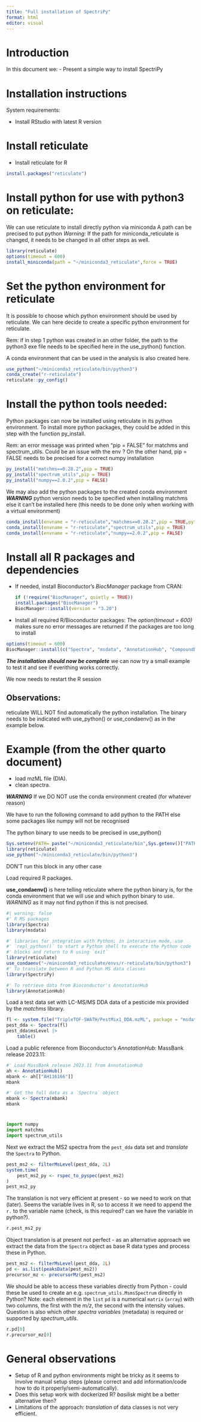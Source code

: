 ```yaml
---
title: "Full installation of SpectriPy"
format: html
editor: visual
---
```


# Introduction

In this document we: - Present a simple way to install SpectriPy

# Installation instructions

System requirements:

-   Install RStudio with latest R version

# Install reticulate

-   Install reticulate for R

```r
install.packages("reticulate")
```

# **Install python for use with python3 on reticulate:**

We can use reticulate to install directly python via miniconda A path can be precised to put python *Warning:* If the path for miniconda_reticulate is changed, it needs to be changed in all other steps as well.

```r
library(reticulate)
options(timeout = 600)
install_miniconda(path = "~/miniconda3_reticulate",force = TRUE)
```

############################################################################## 

# Set the python environment for reticulate

It is possible to choose which python environment should be used by reticulate. We can here decide to create a specific python environment for reticulate.

Rem: if in step 1 python was created in an other folder, the path to the python3 exe file needs to be specified here in the use_python() function.

A conda environment that can be used in the analysis is also created here.

```r
use_python("~/miniconda3_reticulate/bin/python3")
conda_create("r-reticulate")
reticulate::py_config()
```

# Install the python tools needed:

Python packages can now be installed using reticulate in its python environment. To install more python packages, they could be added in this step with the function py_install.

Rem: an error message was printed when "pip = FALSE" for matchms and spectrum_utils. Could be an issue with the env ? On the other hand, pip = FALSE needs to be precised for a correct numpy installation

```r
py_install("matchms==0.28.2",pip = TRUE)
py_install("spectrum_utils",pip = TRUE)
py_install("numpy==2.0.2",pip = FALSE)
```

We may also add the python packages to the created conda environment ***WARNING*** python version needs to be specified when installing matchms else it can't be installed here (this needs to be done only when working with a virtual environment)

```r
conda_install(envname = "r-reticulate","matchms==0.28.2",pip = TRUE,python_version = "3.12.2")
conda_install(envname = "r-reticulate","spectrum_utils",pip = TRUE)
conda_install(envname = "r-reticulate","numpy==2.0.2",pip = FALSE)
```

# Install all R packages and dependencies

-   If needed, install Bioconductor's *BiocManager* package from CRAN:

    ```r
if (!require("BiocManager", quietly = TRUE))
    install.packages("BiocManager")
BiocManager::install(version = "3.20")
    ```

-   Install all required R/Bioconductor packages: The *option(timeout = 600)* makes sure no error messages are returned if the packages are too long to install

```r
options(timeout = 600)
BiocManager::install(c("Spectra", "msdata", "AnnotationHub", "CompoundDb","GenomeInfoDbData","mzR","basilisk"))
```

################################################################################ 

***The installation should now be complete*** we can now try a small example to test it and see if everithing works correctly.

We now needs to restart the R session

## Observations:

reticulate WILL NOT find automatically the python installation. The binary needs to be indicated with use_python() or use_condaenv() as in the example below.

# Example (from the other quarto document)

-   load mzML file (DIA).
-   clean spectra.

***WARNING*** If we DO NOT use the conda environment created (for whatever reason)

We have to run the following command to add python to the PATH else some packages like numpy will not be recognised

The python binary to use needs to be precised in use_python()

```r
Sys.setenv(PATH= paste("~/miniconda3_reticulate/bin",Sys.getenv()["PATH"],sep=";"))
library(reticulate)
use_python("~/miniconda3_reticulate/bin/python3")
```

DON'T run this block in any other case

Load required R packages.

**use_condaenv()** is here telling reticulate where the python binary is, for the conda environment that we will use and which python binary to use. *WARNING* as it may not find python if this is not precised.

```r
#| warning: false
#' R MS packages
library(Spectra)
library(msdata)

#' libraries for integration with Python; in interactive mode, use
#' `repl_python()` to start a Python shell to execute the Python code
#' blocks and return to R using `exit`
library(reticulate)
use_condaenv("~/miniconda3_reticulate/envs/r-reticulate/bin/python3")
#' To translate between R and Python MS data classes
library(SpectriPy)

#' To retrieve data from Bioconductor's AnnotationHub
library(AnnotationHub)
```

Load a test data set with LC-MS/MS DDA data of a pesticide mix provided by the *matchms* library.

```r
fl <- system.file("TripleTOF-SWATH/PestMix1_DDA.mzML", package = "msdata")
pest_dda <- Spectra(fl)
pest_dda$msLevel |>
    table()
```

Load a public reference from Bioconductor's *AnnotationHub*: MassBank release 2023.11:

```r
#' Load MassBank release 2023.11 from AnnotationHub
ah <- AnnotationHub()
mbank <- ah[["AH116166"]]
mbank

#' Get the full data as a `Spectra` object
mbank <- Spectra(mbank)
mbank
```

# 

```python
import numpy
import matchms
import spectrum_utils
```

Next we extract the MS2 spectra from the `pest_dda` data set and *translate* the `Spectra` to Python.

```r
pest_ms2 <- filterMsLevel(pest_dda, 2L)
system.time(
    pest_ms2_py <- rspec_to_pyspec(pest_ms2)
)
pest_ms2_py
```

The translation is not very efficient at present - so we need to work on that (later). Seems the variable lives in R, so to access it we need to append the `r.` to the variable name (check, is this required? can we have the variable in python?).

```python
r.pest_ms2_py

```

Object translation is at present not perfect - as an alternative approach we extract the data from the `Spectra` object as base R data types and process these in Python.

```r
pest_ms2 <- filterMsLevel(pest_dda, 2L)
pd <- as.list(peaksData(pest_ms2))
precursor_mz <- precursorMz(pest_ms2)
```

We should be able to access these variables directly from Python - could these be used to create an e.g. `spectrum_utils.MsmsSpectrum` directly in Python? Note: each element in the `list` `pd` is a numerical `matrix` (`array`) with two columns, the first with the *m/z*, the second with the intensity values. Question is also which other *spectra variables* (metadata) is required or supported by *spectrum_utils*.

```python
r.pd[0]
r.precursor_mz[0]
```

# General observations

-   Setup of R and python environments might be tricky as it seems to involve manual setup steps (please correct and add information/code how to do it properly/semi-automatically).
-   Does this setup work with dockerized R? *basilisk* might be a better alternative then?
-   Limitations of the approach: *translation* of data classes is not very efficient.
